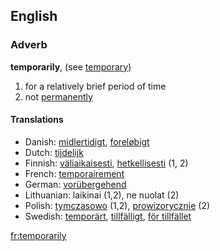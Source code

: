 ==English==
===Adverb===
'''temporarily''', (see [[temporary]])

#for a relatively brief period of time
#not [[permanently]]

====Translations====
*Danish: [[midlertidigt]], [[foreløbigt]]
*Dutch: [[tijdelijk]]
*Finnish: [[väliaikaisesti]], [[hetkellisesti]] (1, 2)
*French: [[temporairement]]
*German: [[vorübergehend]]
*Lithuanian: laikinai (1,2), ne nuolat (2)
*Polish: [[tymczasowo]] (1,2), [[prowizorycznie]] (2)
*Swedish: [[temporärt]], [[tillfälligt]], [[för tillfället]]

[[fr:temporarily]]